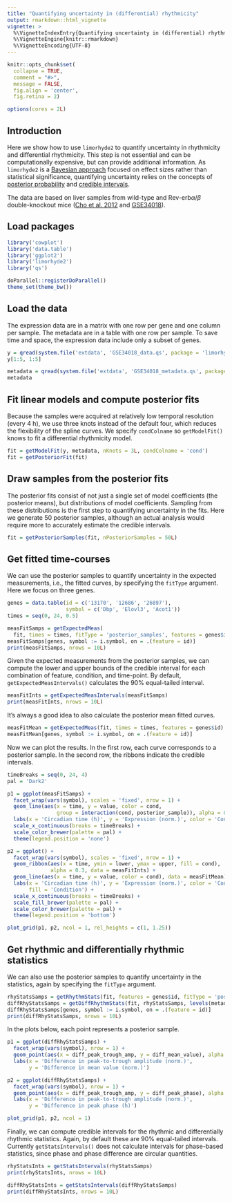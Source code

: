 ```yaml
---
title: "Quantifying uncertainty in (differential) rhythmicity"
output: rmarkdown::html_vignette
vignette: >
  %\VignetteIndexEntry{Quantifying uncertainty in (differential) rhythmicity}
  %\VignetteEngine{knitr::rmarkdown}
  %\VignetteEncoding{UTF-8}
---
```


```r
knitr::opts_chunk$set(
  collapse = TRUE,
  comment = "#>",
  message = FALSE,
  fig.align = 'center',
  fig.retina = 2)

options(cores = 2L)
```

## Introduction

Here we show how to use `limorhyde2` to quantify uncertainty in rhythmicity and differential rhythmicity. This step is not essential and can be computationally expensive, but can provide additional information. As `limorhyde2` is a [Bayesian approach](https://en.wikipedia.org/wiki/Bayesian_statistics) focused on effect sizes rather than statistical significance, quantifying uncertainty relies on the concepts of [posterior probability](https://en.wikipedia.org/wiki/Posterior_probability) and [credible intervals](https://en.wikipedia.org/wiki/Credible_interval).

The data are based on liver samples from wild-type and Rev-erb$\alpha/\beta$ double-knockout mice ([Cho et al. 2012](https://doi.org/10.1038/nature11048) and [GSE34018](https://www.ncbi.nlm.nih.gov/geo/query/acc.cgi?acc=GSE34018)).

## Load packages

```r
library('cowplot')
library('data.table')
library('ggplot2')
library('limorhyde2')
library('qs')

doParallel::registerDoParallel()
theme_set(theme_bw())
```

## Load the data

The expression data are in a matrix with one row per gene and one column per sample. The metadata are in a table with one row per sample. To save time and space, the expression data include only a subset of genes.

```r
y = qread(system.file('extdata', 'GSE34018_data.qs', package = 'limorhyde2'))
y[1:5, 1:5]

metadata = qread(system.file('extdata', 'GSE34018_metadata.qs', package = 'limorhyde2'))
metadata
```

## Fit linear models and compute posterior fits

Because the samples were acquired at relatively low temporal resolution (every 4 h), we use three knots instead of the default four, which reduces the flexibility of the spline curves. We specify `condColname` so `getModelFit()` knows to fit a differential rhythmicity model.

```r
fit = getModelFit(y, metadata, nKnots = 3L, condColname = 'cond')
fit = getPosteriorFit(fit)
```

## Draw samples from the posterior fits

The posterior fits consist of not just a single set of model coefficients (the posterior means), but distributions of model coefficients. Sampling from these distributions is the first step to quantifying uncertainty in the fits. Here we generate 50 posterior samples, although an actual analysis would require more to accurately estimate the credible intervals.

```r
fit = getPosteriorSamples(fit, nPosteriorSamples = 50L)
```

## Get fitted time-courses

We can use the posterior samples to quantify uncertainty in the expected measurements, i.e., the fitted curves, by specifying the `fitType` argument. Here we focus on three genes.

```r
genes = data.table(id = c('13170', '12686', '26897'),
                   symbol = c('Dbp', 'Elovl3', 'Acot1'))
times = seq(0, 24, 0.5)

measFitSamps = getExpectedMeas(
  fit, times = times, fitType = 'posterior_samples', features = genes$id)
measFitSamps[genes, symbol := i.symbol, on = .(feature = id)]
print(measFitSamps, nrows = 10L)
```

Given the expected measurements from the posterior samples, we can compute the lower and upper bounds of the credible interval for each combination of feature, condition, and time-point. By default, `getExpectedMeasIntervals()` calculates the 90% equal-tailed interval.

```r
measFitInts = getExpectedMeasIntervals(measFitSamps)
print(measFitInts, nrows = 10L)
```

It's always a good idea to also calculate the posterior mean fitted curves.

```r
measFitMean = getExpectedMeas(fit, times = times, features = genes$id)
measFitMean[genes, symbol := i.symbol, on = .(feature = id)]
```

Now we can plot the results. In the first row, each curve corresponds to a posterior sample. In the second row, the ribbons indicate the credible intervals.

```r
timeBreaks = seq(0, 24, 4)
pal = 'Dark2'

p1 = ggplot(measFitSamps) +
  facet_wrap(vars(symbol), scales = 'fixed', nrow = 1) +
  geom_line(aes(x = time, y = value, color = cond,
                group = interaction(cond, posterior_sample)), alpha = 0.2) +
  labs(x = 'Circadian time (h)', y = 'Expression (norm.)', color = 'Condition') +
  scale_x_continuous(breaks = timeBreaks) +
  scale_color_brewer(palette = pal) +
  theme(legend.position = 'none')

p2 = ggplot() +
  facet_wrap(vars(symbol), scales = 'fixed', nrow = 1) +
  geom_ribbon(aes(x = time, ymin = lower, ymax = upper, fill = cond),
              alpha = 0.3, data = measFitInts) +
  geom_line(aes(x = time, y = value, color = cond), data = measFitMean) +
  labs(x = 'Circadian time (h)', y = 'Expression (norm.)', color = 'Condition',
       fill = 'Condition') +
  scale_x_continuous(breaks = timeBreaks) +
  scale_fill_brewer(palette = pal) +
  scale_color_brewer(palette = pal) +
  theme(legend.position = 'bottom')

plot_grid(p1, p2, ncol = 1, rel_heights = c(1, 1.25))
```

## Get rhythmic and differentially rhythmic statistics

We can also use the posterior samples to quantify uncertainty in the statistics, again by specifying the `fitType` argument.

```r
rhyStatsSamps = getRhythmStats(fit, features = genes$id, fitType = 'posterior_samples')
diffRhyStatsSamps = getDiffRhythmStats(fit, rhyStatsSamps, levels(metadata$cond))
diffRhyStatsSamps[genes, symbol := i.symbol, on = .(feature = id)]
print(diffRhyStatsSamps, nrows = 10L)
```

In the plots below, each point represents a posterior sample.

```r
p1 = ggplot(diffRhyStatsSamps) +
  facet_wrap(vars(symbol), nrow = 1) +
  geom_point(aes(x = diff_peak_trough_amp, y = diff_mean_value), alpha = 0.2) +
  labs(x = 'Difference in peak-to-trough amplitude (norm.)',
       y = 'Difference in mean value (norm.)')

p2 = ggplot(diffRhyStatsSamps) +
  facet_wrap(vars(symbol), nrow = 1) +
  geom_point(aes(x = diff_peak_trough_amp, y = diff_peak_phase), alpha = 0.2) +
  labs(x = 'Difference in peak-to-trough amplitude (norm.)',
       y = 'Difference in peak phase (h)')

plot_grid(p1, p2, ncol = 1)
```

Finally, we can compute credible intervals for the rhythmic and differentially rhythmic statistics. Again, by default these are 90% equal-tailed intervals. Currently `getStatsIntervals()` does not calculate intervals for phase-based statistics, since phase and phase difference are circular quantities.

```r
rhyStatsInts = getStatsIntervals(rhyStatsSamps)
print(rhyStatsInts, nrows = 10L)

diffRhyStatsInts = getStatsIntervals(diffRhyStatsSamps)
print(diffRhyStatsInts, nrows = 10L)
```
